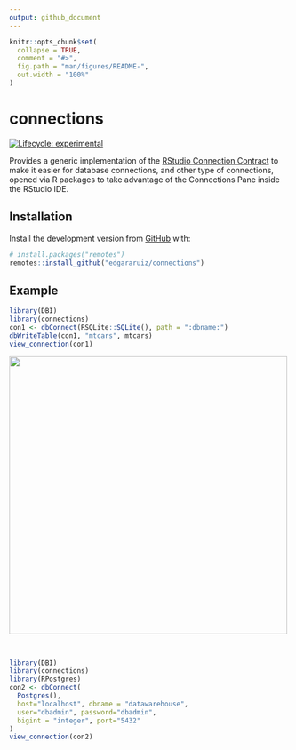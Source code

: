 ```yaml
---
output: github_document
---
```


<!-- README.md is generated from README.Rmd. Please edit that file -->

```r
knitr::opts_chunk$set(
  collapse = TRUE,
  comment = "#>",
  fig.path = "man/figures/README-",
  out.width = "100%"
)
```

# connections

<!-- badges: start -->
[![Lifecycle: experimental](https://img.shields.io/badge/lifecycle-experimental-orange.svg)](https://www.tidyverse.org/lifecycle/#experimental)
<!-- badges: end -->

Provides a generic implementation of the [RStudio Connection Contract](https://rstudio.github.io/rstudio-extensions/connections-contract.html) to make it easier for database connections, and other type of connections, opened via R packages to take advantage of the Connections Pane inside the RStudio IDE.

## Installation

Install the development version from [GitHub](https://github.com/) with:

``` r
# install.packages("remotes")
remotes::install_github("edgararuiz/connections")
```
## Example

```r
library(DBI)
library(connections)
con1 <- dbConnect(RSQLite::SQLite(), path = ":dbname:")
dbWriteTable(con1, "mtcars", mtcars)
view_connection(con1)
```


<img src="man/figures/sqlite-screenshot.png" align="center" width="500" />

<br/>

```r
library(DBI)
library(connections)
library(RPostgres)
con2 <- dbConnect(
  Postgres(),
  host="localhost", dbname = "datawarehouse", 
  user="dbadmin", password="dbadmin",
  bigint = "integer", port="5432"
)
view_connection(con2)
```
